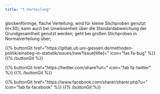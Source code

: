 ```yaml
---
title: "t-Verteilung"
---
```


glockenförmige, flache Verteilung; wird für kleine Stichproben genutzt (n<30); kann auch bei Unwissenheit über die Standardabweichung der Grundgesamtheit genutzt werden; geht bei großen Stichproben in Normalverteilung über;

{{% buttonGit href=\"https\:\/\/gitlab.ub.uni-giessen.de\/methoden-politik\/einstieg-in-statistik\/issues\/new?issue[title]=\" icon=\"fas fa-bug\" %}} {{% /buttonGit %}} 

{{% buttonGit href=\"https\:\/\/twitter.com\/share?url=\" icon=\"fab fa-twitter\" %}} {{% /buttonGit %}}

{{% buttonGit href=\"https\:\/\/www.facebook.com\/sharer\/sharer.php?u=\" icon=\"fab fa-facebook\" %}} {{% /buttonGit %}}
